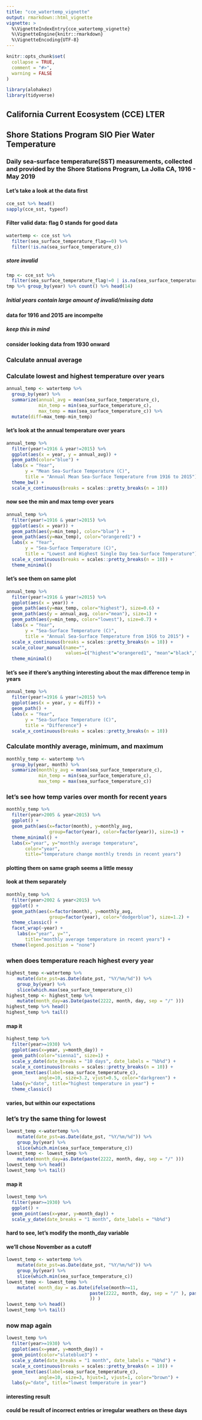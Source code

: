 ```yaml
---
title: "cce_watertemp_vignette"
output: rmarkdown::html_vignette
vignette: >
  %\VignetteIndexEntry{cce_watertemp_vignette}
  %\VignetteEngine{knitr::rmarkdown}
  %\VignetteEncoding{UTF-8}
---
```


```r
knitr::opts_chunk$set(
  collapse = TRUE,
  comment = "#>",
  warning = FALSE
)
```

```r
library(alohakez)
library(tidyverse)
```

## California Current Ecosystem (CCE) LTER
## Shore Stations Program SIO Pier Water Temperature
### Daily sea-surface temperature(SST) measurements, collected and provided by the Shore Stations Program, La Jolla CA, 1916 - May 2019


#### Let's take a look at the data first
```r
cce_sst %>% head()
sapply(cce_sst, typeof)
```

#### Filter valid data: flag 0 stands for good data 
```r
watertemp <- cce_sst %>%
  filter(sea_surface_temperature_flag==0) %>%
  filter(!is.na(sea_surface_temperature_c))
```

##### store invalid
```r
tmp <- cce_sst %>%
  filter(sea_surface_temperature_flag!=0 | is.na(sea_surface_temperature_c)) 
tmp %>% group_by(year) %>% count() %>% head(14)
```

##### Initial years contain large amount of invalid/missing data
#### data for 1916 and 2015 are incompelte
##### keep this in mind 
#### consider looking data from 1930 onward


### Calculate annual average 
### Calculate lowest and highest temperature over years

```r
annual_temp <- watertemp %>%
  group_by(year) %>%
  summarize(annual_avg = mean(sea_surface_temperature_c),
            min_temp = min(sea_surface_temperature_c),
            max_temp = max(sea_surface_temperature_c)) %>%
  mutate(diff=max_temp-min_temp)
```

#### let's look at the annual temperature over years
```r
annual_temp %>%
  filter(year!=1916 & year!=2015) %>%
  ggplot(aes(x = year, y = annual_avg)) +
  geom_path(color="blue") +
  labs(x = "Year",
       y = "Mean Sea-Surface Temperature (C)",
       title = "Annual Mean Sea-Surface Temperature from 1916 to 2015") +
  theme_bw() +
  scale_x_continuous(breaks = scales::pretty_breaks(n = 10))
```

#### now see the min and max temp over years
```r
annual_temp %>%
  filter(year!=1916 & year!=2015) %>%
  ggplot(aes(x = year)) +
  geom_path(aes(y=min_temp), color="blue") +
  geom_path(aes(y=max_temp), color="orangered1") +
  labs(x = "Year",
       y = "Sea-Surface Temperature (C)",
       title = "Lowest and Highest Single Day Sea-Surface Temperature") +
  scale_x_continuous(breaks = scales::pretty_breaks(n = 10)) +
  theme_minimal()
```

#### let's see them on same plot
```r
annual_temp %>%
  filter(year!=1916 & year!=2015) %>%
  ggplot(aes(x = year)) +
  geom_path(aes(y=max_temp, color="highest"), size=0.6) +
  geom_path(aes(y = annual_avg, color="mean"), size=1) +
  geom_path(aes(y=min_temp, color="lowest"), size=0.7) +
  labs(x = "Year",
       y = "Sea-Surface Temperature (C)",
       title = "Annual Sea-Surface Temperature from 1916 to 2015") +
  scale_x_continuous(breaks = scales::pretty_breaks(n = 10)) +
  scale_colour_manual(name="",
                      values=c("highest"="orangered1", "mean"="black","lowest"="blue")) +
  theme_minimal()
```

#### let's see if there's anything interesting about the max difference temp in years
```r
annual_temp %>%
  filter(year!=1916 & year!=2015) %>%
  ggplot(aes(x = year, y = diff)) +
  geom_path() +
  labs(x = "Year",
       y = "Sea-Surface Temperature (C)",
       title = "Difference") +
  scale_x_continuous(breaks = scales::pretty_breaks(n = 10))
```

### Calculate monthly average, minimum, and maximum
```r
monthly_temp <- watertemp %>%
  group_by(year, month) %>%
  summarize(monthly_avg = mean(sea_surface_temperature_c),
            min_temp = min(sea_surface_temperature_c),
            max_temp = max(sea_surface_temperature_c))
```

### let's see how temp varies over month for recent years
```r
monthly_temp %>%
  filter(year>2005 & year<2015) %>%
  ggplot() +
  geom_path(aes(x=factor(month), y=monthly_avg, 
                group=factor(year), color=factor(year)), size=1) +
  theme_minimal() +
  labs(x="year", y="monthly average temperature", 
       color="year",
       title="temperature change monthly trends in recent years")
```

#### plotting them on same graph seems a little messy 
#### look at them separately
```r
monthly_temp %>%
  filter(year>2002 & year<2015) %>%
  ggplot() +
  geom_path(aes(x=factor(month), y=monthly_avg, 
                group=factor(year), color="dodgerblue"), size=1.2) +
  theme_classic() +
  facet_wrap(~year) +
    labs(x="year", y="", 
       title="monthly average temperature in recent years") +
  theme(legend.position = "none")
```


### when does temperature reach highest every year
```r
highest_temp <-watertemp %>%
    mutate(date_pst=as.Date(date_pst, "%Y/%m/%d")) %>%
    group_by(year) %>%
    slice(which.max(sea_surface_temperature_c))
highest_temp <- highest_temp %>%
    mutate(month_day=as.Date(paste(2222, month, day, sep = "/" )))
highest_temp %>% head()
highest_temp %>% tail()
```

#### map it
```r
highest_temp %>%
  filter(year>=1930) %>%
  ggplot(aes(x=year, y=month_day)) +
  geom_path(color="sienna1", size=1) +
  scale_y_date(date_breaks = "10 days", date_labels = "%b%d") +
  scale_x_continuous(breaks = scales::pretty_breaks(n = 10)) +
  geom_text(aes(label=sea_surface_temperature_c), 
            angle=10, size=3.2, vjust=0.5, color="darkgreen") +
  labs(y="date", title="highest temperature in year") +
  theme_classic()
```
#### varies, but within our expectations

### let's try the same thing for lowest
```r
lowest_temp <-watertemp %>%
    mutate(date_pst=as.Date(date_pst, "%Y/%m/%d")) %>%
    group_by(year) %>%
    slice(which.min(sea_surface_temperature_c))
lowest_temp <- lowest_temp %>%
    mutate(month_day=as.Date(paste(2222, month, day, sep = "/" )))
lowest_temp %>% head()
lowest_temp %>% tail()
```

#### map it
```r
lowest_temp %>%
  filter(year>=1930) %>%
  ggplot() +
  geom_point(aes(x=year, y=month_day)) +
  scale_y_date(date_breaks = "1 month", date_labels = "%b%d")
```

#### hard to see, let's modify the month_day variable
#### we'll chose November as a cutoff
```r
lowest_temp <- watertemp %>%
    mutate(date_pst=as.Date(date_pst, "%Y/%m/%d")) %>%
    group_by(year) %>%
    slice(which.min(sea_surface_temperature_c))
lowest_temp <- lowest_temp %>%
    mutate( month_day = as.Date(ifelse(month>=11,
                               paste(2222, month, day, sep = "/" ), paste(2223, month, day, sep = "/" ) 
                               )) )
lowest_temp %>% head()
lowest_temp %>% tail()
```

### now map again
```r
lowest_temp %>%
  filter(year>=1930) %>%
  ggplot(aes(x=year, y=month_day)) +
  geom_point(color="slateblue3") +
  scale_y_date(date_breaks = "1 month", date_labels = "%b%d") +
  scale_x_continuous(breaks = scales::pretty_breaks(n = 10)) +
  geom_text(aes(label=sea_surface_temperature_c), 
            angle=10, size=3, hjust=1, vjust=1, color="brown") +
  labs(y="date", title="lowest temperature in year")
```

#### interesting result
#### could be result of incorrect entries or irregular weathers on these days

